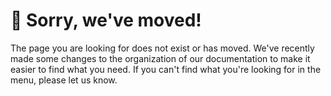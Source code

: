 # :truck: Sorry, we've moved!

The page you are looking for does not exist or has moved. We've recently made some changes to the organization of our documentation to make it easier to find what you need. If you can't find what you're looking for in the menu, please let us know.
